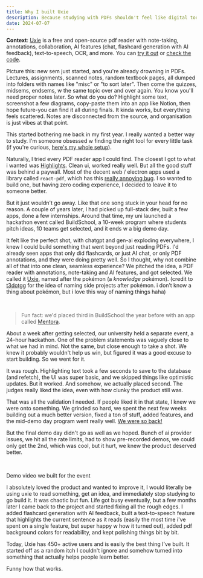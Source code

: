 ```yaml
---
title: Why I built Uxie
description: Because studying with PDFs shouldn't feel like digital torture.
date: 2024-07-07
---
```


**Context**: [Uxie](https://uxie.vercel.app) is a free and open-source pdf reader with note-taking, annotations, collaboration, AI features (chat, flashcard generation with AI feedback), text-to-speech, OCR, and more. You can [try it out](https://uxie.vercel.app) or [check the code](https://github.com/zeus-12/uxie).

Picture this: new sem just started, and you're already drowning in PDFs. Lectures, assignments, scanned notes, random textbook pages, all dumped into folders with names like "misc" or "to sort later". Then come the quizzes, midsems, endsems, w the same topic over and over again. You know you'll need proper notes later. So what do you do? Highlight some text, screenshot a few diagrams, copy-paste them into an app like Notion, then hope future-you can find it all during finals. It kinda works, but everything feels scattered. Notes are disconnected from the source, and organisation is just vibes at that point.

This started bothering me back in my first year. I really wanted a better way to study. I'm someone obsessed w finding the right tool for every little task (if you're curious, [here's my whole setup](/posts/uses)).

Naturally, I tried every PDF reader app I could find. The closest I got to what i wanted was [Highlights](https://highlightsapp.net). Clean ui, worked really well. But all the good stuff was behind a paywall. Most of the decent web / electron apps used a library called `react-pdf`, which has this [really annoying bug](https://github.com/wojtekmaj/react-pdf/issues/101). I so wanted to build one, but having zero coding experience, I decided to leave it to someone better.

But it just wouldn't go away. Like that one song stuck in your head for no reason. A couple of years later, I had picked up full-stack dev, built a few apps, done a few internships. Around that time, my uni launched a hackathon event called BuildSchool, a 10-week program where students pitch ideas, 10 teams get selected, and it ends w a big demo day.

It felt like the perfect shot, with chatgpt and gen-ai exploding everywhere, I knew I could build something that went beyond just reading PDFs. I'd already seen apps that only did flashcards, or just AI chat, or only PDF annotations, and they were doing pretty well. So I thought, why not combine all of that into one clean, seamless experience? We pitched the idea, a PDF reader with annotations, note-taking and AI features, and got selected.
We called it [Uxie](https://www.pokemon.com/us/pokedex/uxie), named after the pokémon (a _knowledge_ pokémon). (credit to [t3dotgg](https://x.com/theo) for the idea of naming side projects after pokémon. i don’t know a thing about pokémon, but i love this way of naming things haha)

<br />

> Fun fact: we'd placed third in BuildSchool the year before with an app called [Mentora](https://mentoraa.vercel.app/).

About a week after getting selected, our university held a separate event, a 24-hour hackathon. One of the problem statements was vaguely close to what we had in mind. Not the same, but close enough to take a shot. We knew it probably wouldn't help us win, but figured it was a good excuse to start building. So we went for it.

It was rough. Highlighting text took a few seconds to save to the database (and refetch), the UI was super basic, and we skipped things like optimistic updates. But it worked. And somehow, we actually placed second. The judges really liked the idea, even with how clunky the product still was.

That was all the validation I needed. If people liked it in that state, I knew we were onto something. We grinded so hard, we spent the next few weeks building out a much better version, fixed a ton of stuff, added features, and the mid-demo day program went really well. [We were so back!](https://knowyourmeme.com/memes/its-so-over-were-so-back)

But the final demo day didn't go as well as we hoped. Bunch of ai provider issues, we hit all the rate limits, had to show pre-recorded demos, we could only get the 2nd, which was cool, but it hurt, we knew the product deserved better.

<br />
<Youtube id="m97zcPWSceU" />
<p className="text-center text-muted-foreground">
  Demo video we built for the event
</p>

I absolutely loved the product and wanted to improve it, I would literally be using uxie to read something, get an idea, and immediately stop studying to go build it. It was chaotic but fun. Life got busy eventually, but a few months later I came back to the project and started fixing all the rough edges. I added flashcard generation with AI feedback, built a text-to-speech feature that highlights the current sentence as it reads (easily the most time i've spent on a single feature, but super happy w how it turned out), added pdf background colors for readability, and kept polishing things bit by bit.

Today, Uxie has 450+ active users and is easily the best thing I’ve built. It started off as a random itch I couldn't ignore and somehow turned into something that actually helps people learn better.

Funny how that works.
